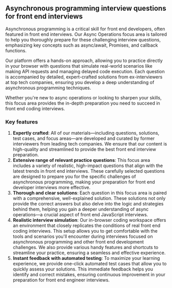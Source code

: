 ## Asynchronous programming interview questions for front end interviews

Asynchronous programming is a critical skill for front end developers, often featured in front end interviews. Our Async Operations focus area is tailored to help you thoroughly prepare for these challenging interview questions, emphasizing key concepts such as async/await, Promises, and callback functions.

Our platform offers a hands-on approach, allowing you to practice directly in your browser with questions that simulate real-world scenarios like making API requests and managing delayed code execution. Each question is accompanied by detailed, expert-crafted solutions from ex-interviewers at top tech companies, ensuring you develop a deep understanding of asynchronous programming techniques.

Whether you're new to async operations or looking to sharpen your skills, this focus area provides the in-depth preparation you need to succeed in front end coding interviews.

### Key features

1. **Expertly crafted**: All of our materials—including questions, solutions, test cases, and focus areas—are developed and curated by former interviewers from leading tech companies. We ensure that our content is high-quality and streamlined to provide the best front end interview preparation.
2. **Extensive range of relevant practice questions**: This focus area includes a variety of realistic, high-impact questions that align with the latest trends in front end interviews. These carefully selected questions are designed to prepare you for the specific challenges of asynchronous programming, making your preparation for front end developer interviews more effective.
3. **Thorough and clear solutions**: Each question in this focus area is paired with a comprehensive, well-explained solution. These solutions not only provide the correct answers but also delve into the logic and strategies behind them, helping you gain a deeper understanding of async operations—a crucial aspect of front end JavaScript interviews.
4. **Realistic interview simulation**: Our in-browser coding workspace offers an environment that closely replicates the conditions of real front end coding interviews. This setup allows you to get comfortable with the tools and scenarios you'll encounter during interviews focused on asynchronous programming and other front end development challenges. We also provide various handy features and shortcuts to streamline your practice, ensuring a seamless and effective experience.
5. **Instant feedback with automated testing**: To maximize your learning experience, we provide one-click automated test cases that allow you to quickly assess your solutions. This immediate feedback helps you identify and correct mistakes, ensuring continuous improvement in your preparation for front end engineer interviews.
